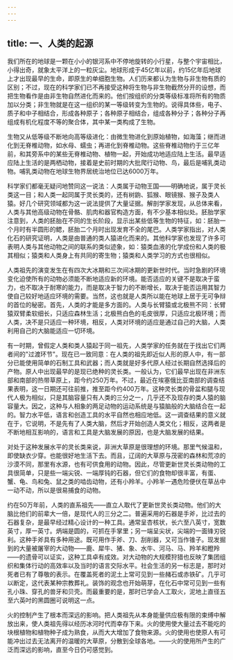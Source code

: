 ```yaml
---
---
---
```

title: 一、人类的起源
---



我们所在的地球是一颗在小小的银河系中不停地旋转的小行星，与整个宇宙相比，小得出奇，就象太平洋上的一粒灰尘。地球形成于45亿年以前，约15亿年后地球上才出现最早的生命，即原生的单细胞生物。人们历来都认为生物与非生物有质的区别；不过，现在的科学家们已不再接受这种将生物与非生物截然分开的设想，而把生物看作是由非生物自然进化而来的。他们按组织的分类等级标准将所有的物质加以分类；非生物就是在这一组织的某一等级转变为生物的。说得具体些，电子、质子和中子相结合，形成各种原子；各种原子相结合，组成各种分子；各种分子再组成有机化程度不等的聚合体，其中某一类构成了生物。

生物又从低等级不断地向高等级进化：由微生物进化到原始植物，如海藻；继而进化到无脊椎动物，如水母、蠕虫；再进化到脊椎动物。这些脊椎动物约于三亿年前，和其旁系中的某些无脊椎动物、植物一起，开始成功地适应陆上生活。最早适应陆上生活的是两栖动物，接着是史前时期的大批爬行动物、鸟，最后是哺乳类动物。哺乳类动物在地球生物界居统治地位已达6000万年。

科学家们都毫无疑问地赞同这一说法：人类属于动物王国——明确地说，属于灵长类这一目；和人类一起同属于灵长类的，还有树鼩、狐猴、眼镜猴、猴子及类人猿。好几个研究领域都为这一说法提供了大量证据。解剖学家发现，从总体来看，人类与其他高级动物在骨骼、肌肉和器官构造方面，有不少基本相似处。胚胎学家注意到，人类的胚胎在不同的生长阶段，显示出某些低等生物的特征，如：胚胎一个月时有半圆形的鳃，胚胎二个月时出现发育不全的尾巴。人类学家指出，对人类化石的研究证明，人类是由普通的类人猿进化而来的。其他科学家也发现了许多可表明人类与其他动物之间的联系的类似迹象，如：猿类血液的化学成份和人类的极其相似；猿类和人类身上有共同的寄生物；猿类和人类学习的方式也很相似。

人类祖先的演变发生在有四次大冰期和三次间冰期的更新世时代。当时急剧的环境变化迫使所有的动物必须能不断地适应新的环境。能否适应的关键不是取决于蛮力，也不取决于耐寒的能力，而是取决于智力的不断增长，取决于能否运用其智力使自己较好地适应环境的需要。当然，这也就是人类所以能在地球上居于无可争辩的首位的秘密。首先，人类的才能是多方面的。人类与长臂猿或北极熊不同：长臂猿双臂柔软细长，只适应森林生活；北极熊白色的毛皮很厚，只适应北极环境；而人类，决不是只适应一种环境，相反，人类对环境的适应是通过自己的大脑，人类利用自己的大脑能适应一切环境。

有一时期，曾假定人类和类人猿起于同一祖先，人类学家的任务就在于找出它们两者间的"过渡环节"。现在已一致同意：在人类的祖先即近似人形的原人中，有一部分已能使用简单的石制工具和武器；而人类就是好多代原人经过长期自然选择后的产物。原人中出现最早的是现已绝种的灵长类。一般认为，它们最早出现在非洲东部和南部的热带草原上，距今约250万年。不过，最近在埃塞俄比亚南部的调查结果表明，这一日期还可往前推，推至距今约400万年。这种灵长类的骨盆和腿与现代人极为相似，只是其脑容量只有人类的三分之一，几乎还不及现存的类人猿的脑容量大。因之，这种与人相象的两足动物的运动系统是与猿脑般的大脑结合在一起的。智力水平低，语言和创造工具的水平自然也相应地低。这一调查结果的意义就在于，它说明，不是先有了人类大脑，然后才开始创造人类文化；相反，这两者是不断地相互影响的，语言和工具是大脑发展的原因，也是大脑发展的结果。

对处于这种发展水平的灵长类来说，非洲大草原是很理想的环境。那里气候温和，即使缺衣少穿。也能很好地生活下去。而且，辽阔的大草原与茂密的森林和荒凉的沙漠不同，那里有水源，也有可供食用的动物。因此，尽管更新世灵长类动物的工具很简单，只是些一端尖锐、一端厚钝的石器，但它们的食物却很丰富，有蛋、蟹、龟、鸟和兔、鼠之类的啮齿动物，还有小羚羊。小羚羊一遇危险便伏在草丛中一动不动，所以是很易捕食的动物。

约在50万年前，人类的直系祖先——直立人取代了更新世灵长类动物。他们的大脑比他们的前辈大一倍，是现代人的三分之二。普遍采用的石器是手斧，比过去的石器复杂，是最早经过精心设计的一种工具。通常呈杏核状，长六至八英寸，宽数英寸，厚一英寸。炳端是圆的，可抓在手掌里；另一端呈尖状，尖端的一面锋刃锐利。这种手斧具有多种用途。既可用作手斧、刀、刮削器，又可当作锥子。现发掘到的大量被屠宰的大动物——鹿、犀牛、猪、象、水牛、河马、马、羚羊和瞪羚——的遗骨可以证实，这种工具卓有成效。对大动物的大规模狩猎也反映了集团组织和集体行动的高效率以及当时的语言交际水平。社会生活的另一标志是，那时对死者已有了尊敬的表示。在覆盖死者的泥土上常可见到一些赭石或赤铁矿。几乎可以断定，这代表某种宗教葬礼。装饰的观念也开始萌芽，在化石中常可见到一些有孔小珠、穿孔的兽牙和贝壳。而最重要的是，那时已学会人工取火，泥地上直径五至六英吋的黑圆圈可说明这一点。

火的控制产生了根本而深远的影响。把人类祖先从本身能量供应极有限的束缚中解放出来，使人类祖先得以经历冰河时代而幸存下来。火的使用使大量过去不能吃的块根植物和植物种子成为熟食，从而大大增加了食物来源。火的使用也使原人有可能冲出过去无法离开的温暖的大草原，分散到全球各地。——火的使用所产生的广泛而深远的影响，直至今日仍可感觉到。